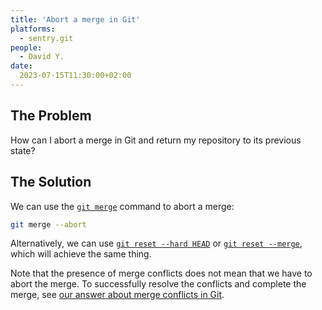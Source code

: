 ```yaml
---
title: 'Abort a merge in Git'
platforms: 
  - sentry.git
people: 
  - David Y.
date: 
  2023-07-15T11:30:00+02:00
---
```


## The Problem

How can I abort a merge in Git and return my repository to its previous state?

## The Solution

We can use the [`git merge`](https://git-scm.com/docs/git-merge) command to abort a merge:

```bash
git merge --abort
```

Alternatively, we can use [`git reset --hard HEAD`](https://git-scm.com/docs/git-reset#Documentation/git-reset.txt---hard) or [`git reset --merge`](https://git-scm.com/docs/git-reset#Documentation/git-reset.txt---merge), which will achieve the same thing.

Note that the presence of merge conflicts does not mean that we have to abort the merge. To successfully resolve the conflicts and complete the merge, see [our answer about merge conflicts in Git](https://sentry.io/answers/resolve-merge-conflicts-in-git).
